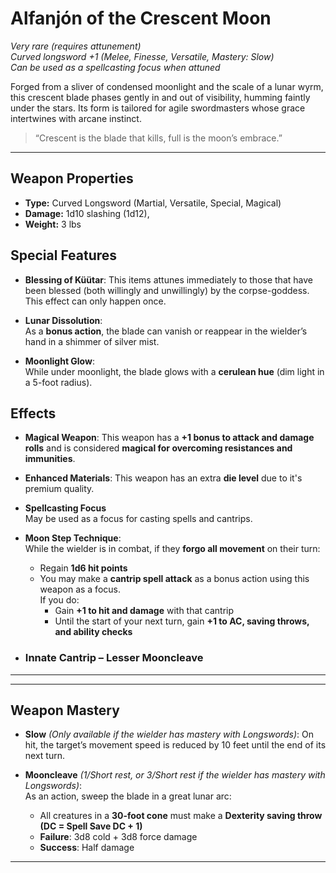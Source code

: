# Alfanjón of the Crescent Moon

_Very rare (requires attunement)_  
_Curved longsword +1 (Melee, Finesse, Versatile, Mastery: Slow)_  
_Can be used as a spellcasting focus when attuned_

Forged from a sliver of condensed moonlight and the scale of a lunar wyrm, this crescent blade phases gently in and out of visibility, humming faintly under the stars. Its form is tailored for agile swordmasters whose grace intertwines with arcane instinct.

> “Crescent is the blade that kills, full is the moon’s embrace.”

---

## Weapon Properties

- **Type:** Curved Longsword (Martial, Versatile, Special, Magical)
- **Damage:** 1d10 slashing (1d12),
- **Weight:** 3 lbs

## Special Features

- **Blessing of Küütar**:
  This items attunes immediately to those that have been blessed (both willingly and unwillingly) by the corpse-goddess. This effect can only happen once.

- **Lunar Dissolution**:  
  As a **bonus action**, the blade can vanish or reappear in the wielder’s hand in a shimmer of silver mist.

- **Moonlight Glow**:  
  While under moonlight, the blade glows with a **cerulean hue** (dim light in a 5-foot radius).

## Effects

- **Magical Weapon**: This weapon has a **+1 bonus to attack and damage rolls** and is considered **magical for overcoming resistances and immunities**.

- **Enhanced Materials**: This weapon has an extra **die level** due to it's premium quality.

- **Spellcasting Focus**  
  May be used as a focus for casting spells and cantrips.

- **Moon Step Technique**:  
  While the wielder is in combat, if they **forgo all movement** on their turn:

  - Regain **1d6 hit points**
  - You may make a **cantrip spell attack** as a bonus action using this weapon as a focus.  
    If you do:
    - Gain **+1 to hit and damage** with that cantrip
    - Until the start of your next turn, gain **+1 to AC, saving throws, and ability checks**

- ### Innate Cantrip – Lesser Mooncleave

---

<LesserMooncleave />

---

## Weapon Mastery

- **Slow** _(Only available if the wielder has mastery with Longswords)_: On hit, the target’s movement speed is reduced by 10 feet until the end of its next turn.

- **Mooncleave** _(1/Short rest, or 3/Short rest if the wielder has mastery with Longswords)_:  
  As an action, sweep the blade in a great lunar arc:
  - All creatures in a **30-foot cone** must make a **Dexterity saving throw (DC = Spell Save DC + 1)**
  - **Failure**: 3d8 cold + 3d8 force damage
  - **Success**: Half damage

---

